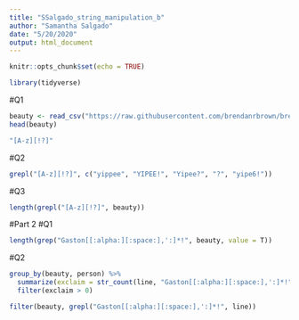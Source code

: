 ```yaml
---
title: "SSalgado_string_manipulation_b"
author: "Samantha Salgado"
date: "5/20/2020"
output: html_document
---
```


```r
knitr::opts_chunk$set(echo = TRUE)
```

```r
library(tidyverse)
```

#Q1

```r
beauty <- read_csv("https://raw.githubusercontent.com/brendanrbrown/brendanrbrown.github.io/master/beauty.csv")
head(beauty)
```

```r
"[A-z][!?]"
```

#Q2
```r
grepl("[A-z][!?]", c("yippee", "YIPEE!", "Yipee?", "?", "yipe6!"))
```

#Q3

```r
length(grepl("[A-z][!?]", beauty))
```

#Part 2
#Q1
```r
length(grep("Gaston[[:alpha:][:space:],':]*!", beauty, value = T))
```
#Q2
```r
group_by(beauty, person) %>%
  summarize(exclaim = str_count(line, "Gaston[[:alpha:][:space:],':]*!") %>% sum) %>%
  filter(exclaim > 0)
```
```r
filter(beauty, grepl("Gaston[[:alpha:][:space:],':]*!", line))
```

